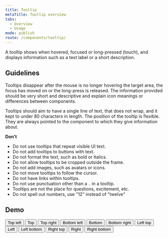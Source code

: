 ```yaml
---
title: Tooltip
metaTitle: Tooltip overview
tabs:
  - Overview
  - Usage
mode: publish
route: /components/tooltip/
---
```



A tooltip shows when hovered, focused or long-pressed (touch), and displays information such as a text label or a short description.

## Guidelines

<!--List how to use it, sizes, widths, grid interactions, color allowances -->

Tooltips disappear after the mouse is no longer hovering the target area, the focus has moved on or the long-press is released. The information provided should be very short and descriptive and explain icon meanings or differences between components.

Tooltips should aim to have a single line of text, that does not wrap, and it kept to under 80 characters in length. The position of the tooltip is flexible. They are always pointed to the component to which they give information about.

**Don't**

<!--Bullet point list if needed -->

- Do not use tooltips that repeat visible UI text.
- Do not add tooltips to buttons with text.
- Do not format the text, such as bold or italics.
- Do not allow tooltips to be cropped outside the frame.
- Do not add images, such as avatars or icons.
- Do not move tooltips to follow the cursor.
- Do not have links within tooltips.
- Do not use punctuation other than a `.` in a tooltip.
- Tooltips are not the place for questions, excitement, etc.
- Do not spell out numbers, use "12" instead of "twelve"

<FigmaImage
  url="https://www.figma.com/file/0bGXR2sCwMVSDNyyzu5BXrO5/Desktop-UI?node-id=251%3A4"
  alt="Figma design sketch for tooltip"
/>

## Demo

<Playground>
  <div
    style={{
      display: 'grid',
      gridGap: '32px',
      gridTemplateColumns: 'repeat(3, fit-content(100%))',
    }}
  >
    <Tooltip title="Tooltip" placement="topLeft">
      <Button>Top left</Button>
    </Tooltip>
    <Tooltip title="Tooltip" placement="top">
      <Button>Top</Button>
    </Tooltip>
    <Tooltip title="Tooltip" placement="topRight">
      <Button>Top right</Button>
    </Tooltip>
    <Tooltip title="Tooltip" placement="bottomLeft">
      <Button>Bottom left</Button>
    </Tooltip>
    <Tooltip title="Tooltip" placement="bottom">
      <Button>Bottom</Button>
    </Tooltip>
    <Tooltip title="Tooltip" placement="bottomRight">
      <Button>Bottom right</Button>
    </Tooltip>
    <Tooltip title="Tooltip" placement="leftTop">
      <Button>Left top</Button>
    </Tooltip>
    <Tooltip title="Tooltip" placement="left">
      <Button>Left</Button>
    </Tooltip>
    <Tooltip title="Tooltip" placement="leftBottom">
      <Button>Left bottom</Button>
    </Tooltip>
    <Tooltip title="Tooltip" placement="rightTop">
      <Button>Right top</Button>
    </Tooltip>
    <Tooltip title="Tooltip" placement="right">
      <Button>Right</Button>
    </Tooltip>
    <Tooltip title="Tooltip" placement="rightBottom">
      <Button>Right bottom</Button>
    </Tooltip>
  </div>
</Playground>
